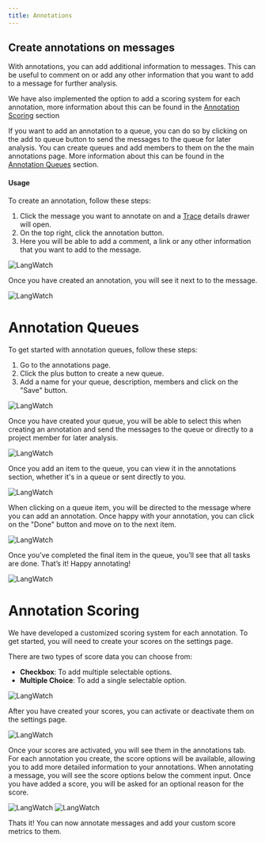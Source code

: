 ```yaml
---
title: Annotations
---
```


## Create annotations on messages

With annotations, you can add additional information to messages. This can be useful to comment on or add any other information that you want to add to a message for further analysis.

We have also implemented the option to add a scoring system for each annotation, more information about this can be found in the [Annotation Scoring](/features/annotations#annotation-scoring) section

If you want to add an annotation to a queue, you can do so by clicking on the add to queue button to send the messages to the queue for later analysis. You can create queues and add members to them on the the main annotations page. More information about this can be found in the [Annotation Queues](/features/annotations#annotation-queues) section.



#### Usage

To create an annotation, follow these steps:

1) Click the message you want to annotate on and a [Trace](/concepts#traces) details drawer will open.
2) On the top right, click the annotation button.
3) Here you will be able to add a comment, a link or any other information that you want to add to the message.


<img className="block" src="/images/annotations-trace.png" alt="LangWatch" />


Once you have created an annotation, you will see it next to to the message.


<img className="block" src="/images/annotations-comment.png" alt="LangWatch" />



# Annotation Queues

To get started with annotation queues, follow these steps:

1) Go to the annotations page.
2) Click the plus button to create a new queue.
3) Add a name for your queue, description, members and click on the "Save" button.

<img className="block" src="/images/annotations-create-queue.png" alt="LangWatch" />

Once you have created your queue, you will be able to select this when creating an annotation and send the messages to the queue or directly to a project member for later analysis.

<img className="block" src="/images/annotation-add-to-queue.png" alt="LangWatch" />

Once you add an item to the queue, you can view it in the annotations section, whether it's in a queue or sent directly to you.

<img className="block" src="/images/annotation-queues.png" alt="LangWatch" />

When clicking on a queue item, you will be directed to the message where you can add an annotation. Once happy with your annotation, you can click on the "Done" button and move on to the next item.

<img className="block" src="/images/annotation-queue-items.png" alt="LangWatch" />

Once you’ve completed the final item in the queue, you’ll see that all tasks are done. That’s it! Happy annotating!

<img className="block" src="/images/annotation-queue-items-complete.png" alt="LangWatch" />


# Annotation Scoring

We have developed a customized scoring system for each annotation. To get started, you will need to create your scores on the settings page.

There are two types of score data you can choose from:

- **Checkbox**: To add multiple selectable options.
- **Multiple Choice**: To add a single selectable option.


<img className="block" src="/images/annotation-add-score.png" alt="LangWatch" />

After you have created your scores, you can activate or deactivate them on the settings page.

<img className="block" src="/images/annotation-view-scores.png" alt="LangWatch" />

Once your scores are activated, you will see them in the annotations tab. For each annotation you create, the score options will be available, allowing you to add more detailed information to your annotations.
When annotating a message, you will see the score options below the comment input. Once you have added a score, you will be asked for an optional reason for the score.

<div style={{ display: 'flex', gap: '20px', alignItems: 'flex-start' }}>
  <img className="block" src="/images/annotation-score-selection.png" alt="LangWatch" style={{ flex: 1 }} />
  <img className="block" src="/images/annotation-score-reason.png" alt="LangWatch" style={{ flex: 1 }} />
</div>

Thats it! You can now annotate messages and add your custom score metrics to them.















